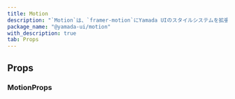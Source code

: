```yaml
---
title: Motion
description: "`Motion`は、`framer-motion`にYamada UIのスタイルシステムを拡張した便利なコンポーネントです。"
package_name: "@yamada-ui/motion"
with_description: true
tab: Props
---
```


## Props

### MotionProps

<PropsCard
  id="motion-about"
  name="about"
  type='NonNullable<UnwrapFactoryAttributes<ReactHTML[Y]>["about"]>'
/>

<PropsCard
  id="motion-accesskey"
  name="accessKey"
  type='NonNullable<UnwrapFactoryAttributes<ReactHTML[Y]>["accessKey"]>'
/>

<PropsCard
  id="motion-aria-activedescendant"
  name="aria-activedescendant"
  type='NonNullable<UnwrapFactoryAttributes<ReactHTML[Y]>["aria-activedescendant"]>'
/>

<PropsCard
  id="motion-aria-atomic"
  name="aria-atomic"
  type='NonNullable<UnwrapFactoryAttributes<ReactHTML[Y]>["aria-atomic"]>'
/>

<PropsCard
  id="motion-aria-autocomplete"
  name="aria-autocomplete"
  type='NonNullable<UnwrapFactoryAttributes<ReactHTML[Y]>["aria-autocomplete"]>'
/>

<PropsCard
  id="motion-aria-braillelabel"
  name="aria-braillelabel"
  type='NonNullable<UnwrapFactoryAttributes<ReactHTML[Y]>["aria-braillelabel"]>'
/>

<PropsCard
  id="motion-aria-brailleroledescription"
  name="aria-brailleroledescription"
  type='NonNullable<UnwrapFactoryAttributes<ReactHTML[Y]>["aria-brailleroledescription"]>'
/>

<PropsCard
  id="motion-aria-busy"
  name="aria-busy"
  type='NonNullable<UnwrapFactoryAttributes<ReactHTML[Y]>["aria-busy"]>'
/>

<PropsCard
  id="motion-aria-checked"
  name="aria-checked"
  type='NonNullable<UnwrapFactoryAttributes<ReactHTML[Y]>["aria-checked"]>'
/>

<PropsCard
  id="motion-aria-colcount"
  name="aria-colcount"
  type='NonNullable<UnwrapFactoryAttributes<ReactHTML[Y]>["aria-colcount"]>'
/>

<PropsCard
  id="motion-aria-colindex"
  name="aria-colindex"
  type='NonNullable<UnwrapFactoryAttributes<ReactHTML[Y]>["aria-colindex"]>'
/>

<PropsCard
  id="motion-aria-colindextext"
  name="aria-colindextext"
  type='NonNullable<UnwrapFactoryAttributes<ReactHTML[Y]>["aria-colindextext"]>'
/>

<PropsCard
  id="motion-aria-colspan"
  name="aria-colspan"
  type='NonNullable<UnwrapFactoryAttributes<ReactHTML[Y]>["aria-colspan"]>'
/>

<PropsCard
  id="motion-aria-controls"
  name="aria-controls"
  type='NonNullable<UnwrapFactoryAttributes<ReactHTML[Y]>["aria-controls"]>'
/>

<PropsCard
  id="motion-aria-current"
  name="aria-current"
  type='NonNullable<UnwrapFactoryAttributes<ReactHTML[Y]>["aria-current"]>'
/>

<PropsCard
  id="motion-aria-describedby"
  name="aria-describedby"
  type='NonNullable<UnwrapFactoryAttributes<ReactHTML[Y]>["aria-describedby"]>'
/>

<PropsCard
  id="motion-aria-description"
  name="aria-description"
  type='NonNullable<UnwrapFactoryAttributes<ReactHTML[Y]>["aria-description"]>'
/>

<PropsCard
  id="motion-aria-details"
  name="aria-details"
  type='NonNullable<UnwrapFactoryAttributes<ReactHTML[Y]>["aria-details"]>'
/>

<PropsCard
  id="motion-aria-disabled"
  name="aria-disabled"
  type='NonNullable<UnwrapFactoryAttributes<ReactHTML[Y]>["aria-disabled"]>'
/>

<PropsCard
  id="motion-aria-dropeffect"
  name="aria-dropeffect"
  type='NonNullable<UnwrapFactoryAttributes<ReactHTML[Y]>["aria-dropeffect"]>'
/>

<PropsCard
  id="motion-aria-errormessage"
  name="aria-errormessage"
  type='NonNullable<UnwrapFactoryAttributes<ReactHTML[Y]>["aria-errormessage"]>'
/>

<PropsCard
  id="motion-aria-expanded"
  name="aria-expanded"
  type='NonNullable<UnwrapFactoryAttributes<ReactHTML[Y]>["aria-expanded"]>'
/>

<PropsCard
  id="motion-aria-flowto"
  name="aria-flowto"
  type='NonNullable<UnwrapFactoryAttributes<ReactHTML[Y]>["aria-flowto"]>'
/>

<PropsCard
  id="motion-aria-grabbed"
  name="aria-grabbed"
  type='NonNullable<UnwrapFactoryAttributes<ReactHTML[Y]>["aria-grabbed"]>'
/>

<PropsCard
  id="motion-aria-haspopup"
  name="aria-haspopup"
  type='NonNullable<UnwrapFactoryAttributes<ReactHTML[Y]>["aria-haspopup"]>'
/>

<PropsCard
  id="motion-aria-hidden"
  name="aria-hidden"
  type='NonNullable<UnwrapFactoryAttributes<ReactHTML[Y]>["aria-hidden"]>'
/>

<PropsCard
  id="motion-aria-invalid"
  name="aria-invalid"
  type='NonNullable<UnwrapFactoryAttributes<ReactHTML[Y]>["aria-invalid"]>'
/>

<PropsCard
  id="motion-aria-keyshortcuts"
  name="aria-keyshortcuts"
  type='NonNullable<UnwrapFactoryAttributes<ReactHTML[Y]>["aria-keyshortcuts"]>'
/>

<PropsCard
  id="motion-aria-label"
  name="aria-label"
  type='NonNullable<UnwrapFactoryAttributes<ReactHTML[Y]>["aria-label"]>'
/>

<PropsCard
  id="motion-aria-labelledby"
  name="aria-labelledby"
  type='NonNullable<UnwrapFactoryAttributes<ReactHTML[Y]>["aria-labelledby"]>'
/>

<PropsCard
  id="motion-aria-level"
  name="aria-level"
  type='NonNullable<UnwrapFactoryAttributes<ReactHTML[Y]>["aria-level"]>'
/>

<PropsCard
  id="motion-aria-live"
  name="aria-live"
  type='NonNullable<UnwrapFactoryAttributes<ReactHTML[Y]>["aria-live"]>'
/>

<PropsCard
  id="motion-aria-modal"
  name="aria-modal"
  type='NonNullable<UnwrapFactoryAttributes<ReactHTML[Y]>["aria-modal"]>'
/>

<PropsCard
  id="motion-aria-multiline"
  name="aria-multiline"
  type='NonNullable<UnwrapFactoryAttributes<ReactHTML[Y]>["aria-multiline"]>'
/>

<PropsCard
  id="motion-aria-multiselectable"
  name="aria-multiselectable"
  type='NonNullable<UnwrapFactoryAttributes<ReactHTML[Y]>["aria-multiselectable"]>'
/>

<PropsCard
  id="motion-aria-orientation"
  name="aria-orientation"
  type='NonNullable<UnwrapFactoryAttributes<ReactHTML[Y]>["aria-orientation"]>'
/>

<PropsCard
  id="motion-aria-owns"
  name="aria-owns"
  type='NonNullable<UnwrapFactoryAttributes<ReactHTML[Y]>["aria-owns"]>'
/>

<PropsCard
  id="motion-aria-placeholder"
  name="aria-placeholder"
  type='NonNullable<UnwrapFactoryAttributes<ReactHTML[Y]>["aria-placeholder"]>'
/>

<PropsCard
  id="motion-aria-posinset"
  name="aria-posinset"
  type='NonNullable<UnwrapFactoryAttributes<ReactHTML[Y]>["aria-posinset"]>'
/>

<PropsCard
  id="motion-aria-pressed"
  name="aria-pressed"
  type='NonNullable<UnwrapFactoryAttributes<ReactHTML[Y]>["aria-pressed"]>'
/>

<PropsCard
  id="motion-aria-readonly"
  name="aria-readonly"
  type='NonNullable<UnwrapFactoryAttributes<ReactHTML[Y]>["aria-readonly"]>'
/>

<PropsCard
  id="motion-aria-relevant"
  name="aria-relevant"
  type='NonNullable<UnwrapFactoryAttributes<ReactHTML[Y]>["aria-relevant"]>'
/>

<PropsCard
  id="motion-aria-required"
  name="aria-required"
  type='NonNullable<UnwrapFactoryAttributes<ReactHTML[Y]>["aria-required"]>'
/>

<PropsCard
  id="motion-aria-roledescription"
  name="aria-roledescription"
  type='NonNullable<UnwrapFactoryAttributes<ReactHTML[Y]>["aria-roledescription"]>'
/>

<PropsCard
  id="motion-aria-rowcount"
  name="aria-rowcount"
  type='NonNullable<UnwrapFactoryAttributes<ReactHTML[Y]>["aria-rowcount"]>'
/>

<PropsCard
  id="motion-aria-rowindex"
  name="aria-rowindex"
  type='NonNullable<UnwrapFactoryAttributes<ReactHTML[Y]>["aria-rowindex"]>'
/>

<PropsCard
  id="motion-aria-rowindextext"
  name="aria-rowindextext"
  type='NonNullable<UnwrapFactoryAttributes<ReactHTML[Y]>["aria-rowindextext"]>'
/>

<PropsCard
  id="motion-aria-rowspan"
  name="aria-rowspan"
  type='NonNullable<UnwrapFactoryAttributes<ReactHTML[Y]>["aria-rowspan"]>'
/>

<PropsCard
  id="motion-aria-selected"
  name="aria-selected"
  type='NonNullable<UnwrapFactoryAttributes<ReactHTML[Y]>["aria-selected"]>'
/>

<PropsCard
  id="motion-aria-setsize"
  name="aria-setsize"
  type='NonNullable<UnwrapFactoryAttributes<ReactHTML[Y]>["aria-setsize"]>'
/>

<PropsCard
  id="motion-aria-sort"
  name="aria-sort"
  type='NonNullable<UnwrapFactoryAttributes<ReactHTML[Y]>["aria-sort"]>'
/>

<PropsCard
  id="motion-aria-valuemax"
  name="aria-valuemax"
  type='NonNullable<UnwrapFactoryAttributes<ReactHTML[Y]>["aria-valuemax"]>'
/>

<PropsCard
  id="motion-aria-valuemin"
  name="aria-valuemin"
  type='NonNullable<UnwrapFactoryAttributes<ReactHTML[Y]>["aria-valuemin"]>'
/>

<PropsCard
  id="motion-aria-valuenow"
  name="aria-valuenow"
  type='NonNullable<UnwrapFactoryAttributes<ReactHTML[Y]>["aria-valuenow"]>'
/>

<PropsCard
  id="motion-aria-valuetext"
  name="aria-valuetext"
  type='NonNullable<UnwrapFactoryAttributes<ReactHTML[Y]>["aria-valuetext"]>'
/>

<PropsCard
  id="motion-as"
  name="as"
  type='"symbol" | "object" | "a" | "abbr" | "address" | "area" | "article" | "aside" | "audio" | "b" | "base" | "bdi" | "bdo" | "big" | "blockquote" | "body" | "br" | "button" | "canvas" | ... 149 more ... | "view"'
/>

<PropsCard
  id="motion-autocapitalize"
  name="autoCapitalize"
  type='NonNullable<UnwrapFactoryAttributes<ReactHTML[Y]>["autoCapitalize"]>'
/>

<PropsCard
  id="motion-autocorrect"
  name="autoCorrect"
  type='NonNullable<UnwrapFactoryAttributes<ReactHTML[Y]>["autoCorrect"]>'
/>

<PropsCard
  id="motion-autofocus"
  name="autoFocus"
  type='NonNullable<UnwrapFactoryAttributes<ReactHTML[Y]>["autoFocus"]>'
/>

<PropsCard
  id="motion-autosave"
  name="autoSave"
  type='NonNullable<UnwrapFactoryAttributes<ReactHTML[Y]>["autoSave"]>'
/>

<PropsCard
  id="motion-classname"
  name="className"
  type='NonNullable<UnwrapFactoryAttributes<ReactHTML[Y]>["className"]>'
/>

<PropsCard
  id="motion-color"
  name="color"
  type='NonNullable<UnwrapFactoryAttributes<ReactHTML[Y]>["color"]>'
/>

<PropsCard
  id="motion-content"
  name="content"
  type='NonNullable<UnwrapFactoryAttributes<ReactHTML[Y]>["content"]>'
/>

<PropsCard
  id="motion-contenteditable"
  name="contentEditable"
  type='NonNullable<UnwrapFactoryAttributes<ReactHTML[Y]>["contentEditable"]>'
/>

<PropsCard
  id="motion-contextmenu"
  name="contextMenu"
  type='NonNullable<UnwrapFactoryAttributes<ReactHTML[Y]>["contextMenu"]>'
/>

<PropsCard
  id="motion-dangerouslysetinnerhtml"
  name="dangerouslySetInnerHTML"
  type='NonNullable<UnwrapFactoryAttributes<ReactHTML[Y]>["dangerouslySetInnerHTML"]>'
/>

<PropsCard
  id="motion-datatype"
  name="datatype"
  type='NonNullable<UnwrapFactoryAttributes<ReactHTML[Y]>["datatype"]>'
/>

<PropsCard
  id="motion-defaultchecked"
  name="defaultChecked"
  type='NonNullable<UnwrapFactoryAttributes<ReactHTML[Y]>["defaultChecked"]>'
/>

<PropsCard
  id="motion-defaultvalue"
  name="defaultValue"
  type='NonNullable<UnwrapFactoryAttributes<ReactHTML[Y]>["defaultValue"]>'
/>

<PropsCard
  id="motion-dir"
  name="dir"
  type='NonNullable<UnwrapFactoryAttributes<ReactHTML[Y]>["dir"]>'
/>

<PropsCard
  id="motion-draggable"
  name="draggable"
  type='NonNullable<UnwrapFactoryAttributes<ReactHTML[Y]>["draggable"]>'
/>

<PropsCard
  id="motion-hidden"
  name="hidden"
  type='NonNullable<UnwrapFactoryAttributes<ReactHTML[Y]>["hidden"]>'
/>

<PropsCard
  id="motion-id"
  name="id"
  type='NonNullable<UnwrapFactoryAttributes<ReactHTML[Y]>["id"]>'
/>

<PropsCard
  id="motion-inlist"
  name="inlist"
  type='NonNullable<UnwrapFactoryAttributes<ReactHTML[Y]>["inlist"]>'
/>

<PropsCard
  id="motion-inputmode"
  name="inputMode"
  type='NonNullable<UnwrapFactoryAttributes<ReactHTML[Y]>["inputMode"]>'
/>

<PropsCard
  id="motion-is"
  name="is"
  type='NonNullable<UnwrapFactoryAttributes<ReactHTML[Y]>["is"]>'
/>

<PropsCard
  id="motion-itemid"
  name="itemID"
  type='NonNullable<UnwrapFactoryAttributes<ReactHTML[Y]>["itemID"]>'
/>

<PropsCard
  id="motion-itemprop"
  name="itemProp"
  type='NonNullable<UnwrapFactoryAttributes<ReactHTML[Y]>["itemProp"]>'
/>

<PropsCard
  id="motion-itemref"
  name="itemRef"
  type='NonNullable<UnwrapFactoryAttributes<ReactHTML[Y]>["itemRef"]>'
/>

<PropsCard
  id="motion-itemscope"
  name="itemScope"
  type='NonNullable<UnwrapFactoryAttributes<ReactHTML[Y]>["itemScope"]>'
/>

<PropsCard
  id="motion-itemtype"
  name="itemType"
  type='NonNullable<UnwrapFactoryAttributes<ReactHTML[Y]>["itemType"]>'
/>

<PropsCard
  id="motion-lang"
  name="lang"
  type='NonNullable<UnwrapFactoryAttributes<ReactHTML[Y]>["lang"]>'
/>

<PropsCard
  id="motion-nonce"
  name="nonce"
  type='NonNullable<UnwrapFactoryAttributes<ReactHTML[Y]>["nonce"]>'
/>

<PropsCard
  id="motion-onabort"
  name="onAbort"
  type='NonNullable<UnwrapFactoryAttributes<ReactHTML[Y]>["onAbort"]>'
/>

<PropsCard
  id="motion-onabortcapture"
  name="onAbortCapture"
  type='NonNullable<UnwrapFactoryAttributes<ReactHTML[Y]>["onAbortCapture"]>'
/>

<PropsCard
  id="motion-onanimationend"
  name="onAnimationEnd"
  type='NonNullable<UnwrapFactoryAttributes<ReactHTML[Y]>["onAnimationEnd"]>'
/>

<PropsCard
  id="motion-onanimationendcapture"
  name="onAnimationEndCapture"
  type='NonNullable<UnwrapFactoryAttributes<ReactHTML[Y]>["onAnimationEndCapture"]>'
/>

<PropsCard
  id="motion-onanimationiteration"
  name="onAnimationIteration"
  type='NonNullable<UnwrapFactoryAttributes<ReactHTML[Y]>["onAnimationIteration"]>'
/>

<PropsCard
  id="motion-onanimationiterationcapture"
  name="onAnimationIterationCapture"
  type='NonNullable<UnwrapFactoryAttributes<ReactHTML[Y]>["onAnimationIterationCapture"]>'
/>

<PropsCard
  id="motion-onanimationstartcapture"
  name="onAnimationStartCapture"
  type='NonNullable<UnwrapFactoryAttributes<ReactHTML[Y]>["onAnimationStartCapture"]>'
/>

<PropsCard
  id="motion-onauxclick"
  name="onAuxClick"
  type='NonNullable<UnwrapFactoryAttributes<ReactHTML[Y]>["onAuxClick"]>'
/>

<PropsCard
  id="motion-onauxclickcapture"
  name="onAuxClickCapture"
  type='NonNullable<UnwrapFactoryAttributes<ReactHTML[Y]>["onAuxClickCapture"]>'
/>

<PropsCard
  id="motion-onbeforeinput"
  name="onBeforeInput"
  type='NonNullable<UnwrapFactoryAttributes<ReactHTML[Y]>["onBeforeInput"]>'
/>

<PropsCard
  id="motion-onbeforeinputcapture"
  name="onBeforeInputCapture"
  type='NonNullable<UnwrapFactoryAttributes<ReactHTML[Y]>["onBeforeInputCapture"]>'
/>

<PropsCard
  id="motion-onblur"
  name="onBlur"
  type='NonNullable<UnwrapFactoryAttributes<ReactHTML[Y]>["onBlur"]>'
/>

<PropsCard
  id="motion-onblurcapture"
  name="onBlurCapture"
  type='NonNullable<UnwrapFactoryAttributes<ReactHTML[Y]>["onBlurCapture"]>'
/>

<PropsCard
  id="motion-oncanplay"
  name="onCanPlay"
  type='NonNullable<UnwrapFactoryAttributes<ReactHTML[Y]>["onCanPlay"]>'
/>

<PropsCard
  id="motion-oncanplaycapture"
  name="onCanPlayCapture"
  type='NonNullable<UnwrapFactoryAttributes<ReactHTML[Y]>["onCanPlayCapture"]>'
/>

<PropsCard
  id="motion-oncanplaythrough"
  name="onCanPlayThrough"
  type='NonNullable<UnwrapFactoryAttributes<ReactHTML[Y]>["onCanPlayThrough"]>'
/>

<PropsCard
  id="motion-oncanplaythroughcapture"
  name="onCanPlayThroughCapture"
  type='NonNullable<UnwrapFactoryAttributes<ReactHTML[Y]>["onCanPlayThroughCapture"]>'
/>

<PropsCard
  id="motion-onchange"
  name="onChange"
  type='NonNullable<UnwrapFactoryAttributes<ReactHTML[Y]>["onChange"]>'
/>

<PropsCard
  id="motion-onchangecapture"
  name="onChangeCapture"
  type='NonNullable<UnwrapFactoryAttributes<ReactHTML[Y]>["onChangeCapture"]>'
/>

<PropsCard
  id="motion-onclick"
  name="onClick"
  type='NonNullable<UnwrapFactoryAttributes<ReactHTML[Y]>["onClick"]>'
/>

<PropsCard
  id="motion-onclickcapture"
  name="onClickCapture"
  type='NonNullable<UnwrapFactoryAttributes<ReactHTML[Y]>["onClickCapture"]>'
/>

<PropsCard
  id="motion-oncompositionend"
  name="onCompositionEnd"
  type='NonNullable<UnwrapFactoryAttributes<ReactHTML[Y]>["onCompositionEnd"]>'
/>

<PropsCard
  id="motion-oncompositionendcapture"
  name="onCompositionEndCapture"
  type='NonNullable<UnwrapFactoryAttributes<ReactHTML[Y]>["onCompositionEndCapture"]>'
/>

<PropsCard
  id="motion-oncompositionstart"
  name="onCompositionStart"
  type='NonNullable<UnwrapFactoryAttributes<ReactHTML[Y]>["onCompositionStart"]>'
/>

<PropsCard
  id="motion-oncompositionstartcapture"
  name="onCompositionStartCapture"
  type='NonNullable<UnwrapFactoryAttributes<ReactHTML[Y]>["onCompositionStartCapture"]>'
/>

<PropsCard
  id="motion-oncompositionupdate"
  name="onCompositionUpdate"
  type='NonNullable<UnwrapFactoryAttributes<ReactHTML[Y]>["onCompositionUpdate"]>'
/>

<PropsCard
  id="motion-oncompositionupdatecapture"
  name="onCompositionUpdateCapture"
  type='NonNullable<UnwrapFactoryAttributes<ReactHTML[Y]>["onCompositionUpdateCapture"]>'
/>

<PropsCard
  id="motion-oncontextmenu"
  name="onContextMenu"
  type='NonNullable<UnwrapFactoryAttributes<ReactHTML[Y]>["onContextMenu"]>'
/>

<PropsCard
  id="motion-oncontextmenucapture"
  name="onContextMenuCapture"
  type='NonNullable<UnwrapFactoryAttributes<ReactHTML[Y]>["onContextMenuCapture"]>'
/>

<PropsCard
  id="motion-oncopy"
  name="onCopy"
  type='NonNullable<UnwrapFactoryAttributes<ReactHTML[Y]>["onCopy"]>'
/>

<PropsCard
  id="motion-oncopycapture"
  name="onCopyCapture"
  type='NonNullable<UnwrapFactoryAttributes<ReactHTML[Y]>["onCopyCapture"]>'
/>

<PropsCard
  id="motion-oncut"
  name="onCut"
  type='NonNullable<UnwrapFactoryAttributes<ReactHTML[Y]>["onCut"]>'
/>

<PropsCard
  id="motion-oncutcapture"
  name="onCutCapture"
  type='NonNullable<UnwrapFactoryAttributes<ReactHTML[Y]>["onCutCapture"]>'
/>

<PropsCard
  id="motion-ondoubleclick"
  name="onDoubleClick"
  type='NonNullable<UnwrapFactoryAttributes<ReactHTML[Y]>["onDoubleClick"]>'
/>

<PropsCard
  id="motion-ondoubleclickcapture"
  name="onDoubleClickCapture"
  type='NonNullable<UnwrapFactoryAttributes<ReactHTML[Y]>["onDoubleClickCapture"]>'
/>

<PropsCard
  id="motion-ondragcapture"
  name="onDragCapture"
  type='NonNullable<UnwrapFactoryAttributes<ReactHTML[Y]>["onDragCapture"]>'
/>

<PropsCard
  id="motion-ondragendcapture"
  name="onDragEndCapture"
  type='NonNullable<UnwrapFactoryAttributes<ReactHTML[Y]>["onDragEndCapture"]>'
/>

<PropsCard
  id="motion-ondragenter"
  name="onDragEnter"
  type='NonNullable<UnwrapFactoryAttributes<ReactHTML[Y]>["onDragEnter"]>'
/>

<PropsCard
  id="motion-ondragentercapture"
  name="onDragEnterCapture"
  type='NonNullable<UnwrapFactoryAttributes<ReactHTML[Y]>["onDragEnterCapture"]>'
/>

<PropsCard
  id="motion-ondragexit"
  name="onDragExit"
  type='NonNullable<UnwrapFactoryAttributes<ReactHTML[Y]>["onDragExit"]>'
/>

<PropsCard
  id="motion-ondragexitcapture"
  name="onDragExitCapture"
  type='NonNullable<UnwrapFactoryAttributes<ReactHTML[Y]>["onDragExitCapture"]>'
/>

<PropsCard
  id="motion-ondragleave"
  name="onDragLeave"
  type='NonNullable<UnwrapFactoryAttributes<ReactHTML[Y]>["onDragLeave"]>'
/>

<PropsCard
  id="motion-ondragleavecapture"
  name="onDragLeaveCapture"
  type='NonNullable<UnwrapFactoryAttributes<ReactHTML[Y]>["onDragLeaveCapture"]>'
/>

<PropsCard
  id="motion-ondragover"
  name="onDragOver"
  type='NonNullable<UnwrapFactoryAttributes<ReactHTML[Y]>["onDragOver"]>'
/>

<PropsCard
  id="motion-ondragovercapture"
  name="onDragOverCapture"
  type='NonNullable<UnwrapFactoryAttributes<ReactHTML[Y]>["onDragOverCapture"]>'
/>

<PropsCard
  id="motion-ondragstartcapture"
  name="onDragStartCapture"
  type='NonNullable<UnwrapFactoryAttributes<ReactHTML[Y]>["onDragStartCapture"]>'
/>

<PropsCard
  id="motion-ondrop"
  name="onDrop"
  type='NonNullable<UnwrapFactoryAttributes<ReactHTML[Y]>["onDrop"]>'
/>

<PropsCard
  id="motion-ondropcapture"
  name="onDropCapture"
  type='NonNullable<UnwrapFactoryAttributes<ReactHTML[Y]>["onDropCapture"]>'
/>

<PropsCard
  id="motion-ondurationchange"
  name="onDurationChange"
  type='NonNullable<UnwrapFactoryAttributes<ReactHTML[Y]>["onDurationChange"]>'
/>

<PropsCard
  id="motion-ondurationchangecapture"
  name="onDurationChangeCapture"
  type='NonNullable<UnwrapFactoryAttributes<ReactHTML[Y]>["onDurationChangeCapture"]>'
/>

<PropsCard
  id="motion-onemptied"
  name="onEmptied"
  type='NonNullable<UnwrapFactoryAttributes<ReactHTML[Y]>["onEmptied"]>'
/>

<PropsCard
  id="motion-onemptiedcapture"
  name="onEmptiedCapture"
  type='NonNullable<UnwrapFactoryAttributes<ReactHTML[Y]>["onEmptiedCapture"]>'
/>

<PropsCard
  id="motion-onencrypted"
  name="onEncrypted"
  type='NonNullable<UnwrapFactoryAttributes<ReactHTML[Y]>["onEncrypted"]>'
/>

<PropsCard
  id="motion-onencryptedcapture"
  name="onEncryptedCapture"
  type='NonNullable<UnwrapFactoryAttributes<ReactHTML[Y]>["onEncryptedCapture"]>'
/>

<PropsCard
  id="motion-onended"
  name="onEnded"
  type='NonNullable<UnwrapFactoryAttributes<ReactHTML[Y]>["onEnded"]>'
/>

<PropsCard
  id="motion-onendedcapture"
  name="onEndedCapture"
  type='NonNullable<UnwrapFactoryAttributes<ReactHTML[Y]>["onEndedCapture"]>'
/>

<PropsCard
  id="motion-onerror"
  name="onError"
  type='NonNullable<UnwrapFactoryAttributes<ReactHTML[Y]>["onError"]>'
/>

<PropsCard
  id="motion-onerrorcapture"
  name="onErrorCapture"
  type='NonNullable<UnwrapFactoryAttributes<ReactHTML[Y]>["onErrorCapture"]>'
/>

<PropsCard
  id="motion-onfocus"
  name="onFocus"
  type='NonNullable<UnwrapFactoryAttributes<ReactHTML[Y]>["onFocus"]>'
/>

<PropsCard
  id="motion-onfocuscapture"
  name="onFocusCapture"
  type='NonNullable<UnwrapFactoryAttributes<ReactHTML[Y]>["onFocusCapture"]>'
/>

<PropsCard
  id="motion-ongotpointercapture"
  name="onGotPointerCapture"
  type='NonNullable<UnwrapFactoryAttributes<ReactHTML[Y]>["onGotPointerCapture"]>'
/>

<PropsCard
  id="motion-ongotpointercapturecapture"
  name="onGotPointerCaptureCapture"
  type='NonNullable<UnwrapFactoryAttributes<ReactHTML[Y]>["onGotPointerCaptureCapture"]>'
/>

<PropsCard
  id="motion-oninput"
  name="onInput"
  type='NonNullable<UnwrapFactoryAttributes<ReactHTML[Y]>["onInput"]>'
/>

<PropsCard
  id="motion-oninputcapture"
  name="onInputCapture"
  type='NonNullable<UnwrapFactoryAttributes<ReactHTML[Y]>["onInputCapture"]>'
/>

<PropsCard
  id="motion-oninvalid"
  name="onInvalid"
  type='NonNullable<UnwrapFactoryAttributes<ReactHTML[Y]>["onInvalid"]>'
/>

<PropsCard
  id="motion-oninvalidcapture"
  name="onInvalidCapture"
  type='NonNullable<UnwrapFactoryAttributes<ReactHTML[Y]>["onInvalidCapture"]>'
/>

<PropsCard
  id="motion-onkeydown"
  name="onKeyDown"
  type='NonNullable<UnwrapFactoryAttributes<ReactHTML[Y]>["onKeyDown"]>'
/>

<PropsCard
  id="motion-onkeydowncapture"
  name="onKeyDownCapture"
  type='NonNullable<UnwrapFactoryAttributes<ReactHTML[Y]>["onKeyDownCapture"]>'
/>

<PropsCard
  id="motion-onkeypress"
  name="onKeyPress"
  type='NonNullable<UnwrapFactoryAttributes<ReactHTML[Y]>["onKeyPress"]>'
/>

<PropsCard
  id="motion-onkeypresscapture"
  name="onKeyPressCapture"
  type='NonNullable<UnwrapFactoryAttributes<ReactHTML[Y]>["onKeyPressCapture"]>'
/>

<PropsCard
  id="motion-onkeyup"
  name="onKeyUp"
  type='NonNullable<UnwrapFactoryAttributes<ReactHTML[Y]>["onKeyUp"]>'
/>

<PropsCard
  id="motion-onkeyupcapture"
  name="onKeyUpCapture"
  type='NonNullable<UnwrapFactoryAttributes<ReactHTML[Y]>["onKeyUpCapture"]>'
/>

<PropsCard
  id="motion-onload"
  name="onLoad"
  type='NonNullable<UnwrapFactoryAttributes<ReactHTML[Y]>["onLoad"]>'
/>

<PropsCard
  id="motion-onloadcapture"
  name="onLoadCapture"
  type='NonNullable<UnwrapFactoryAttributes<ReactHTML[Y]>["onLoadCapture"]>'
/>

<PropsCard
  id="motion-onloadeddata"
  name="onLoadedData"
  type='NonNullable<UnwrapFactoryAttributes<ReactHTML[Y]>["onLoadedData"]>'
/>

<PropsCard
  id="motion-onloadeddatacapture"
  name="onLoadedDataCapture"
  type='NonNullable<UnwrapFactoryAttributes<ReactHTML[Y]>["onLoadedDataCapture"]>'
/>

<PropsCard
  id="motion-onloadedmetadata"
  name="onLoadedMetadata"
  type='NonNullable<UnwrapFactoryAttributes<ReactHTML[Y]>["onLoadedMetadata"]>'
/>

<PropsCard
  id="motion-onloadedmetadatacapture"
  name="onLoadedMetadataCapture"
  type='NonNullable<UnwrapFactoryAttributes<ReactHTML[Y]>["onLoadedMetadataCapture"]>'
/>

<PropsCard
  id="motion-onloadstart"
  name="onLoadStart"
  type='NonNullable<UnwrapFactoryAttributes<ReactHTML[Y]>["onLoadStart"]>'
/>

<PropsCard
  id="motion-onloadstartcapture"
  name="onLoadStartCapture"
  type='NonNullable<UnwrapFactoryAttributes<ReactHTML[Y]>["onLoadStartCapture"]>'
/>

<PropsCard
  id="motion-onlostpointercapture"
  name="onLostPointerCapture"
  type='NonNullable<UnwrapFactoryAttributes<ReactHTML[Y]>["onLostPointerCapture"]>'
/>

<PropsCard
  id="motion-onlostpointercapturecapture"
  name="onLostPointerCaptureCapture"
  type='NonNullable<UnwrapFactoryAttributes<ReactHTML[Y]>["onLostPointerCaptureCapture"]>'
/>

<PropsCard
  id="motion-onmousedown"
  name="onMouseDown"
  type='NonNullable<UnwrapFactoryAttributes<ReactHTML[Y]>["onMouseDown"]>'
/>

<PropsCard
  id="motion-onmousedowncapture"
  name="onMouseDownCapture"
  type='NonNullable<UnwrapFactoryAttributes<ReactHTML[Y]>["onMouseDownCapture"]>'
/>

<PropsCard
  id="motion-onmouseenter"
  name="onMouseEnter"
  type='NonNullable<UnwrapFactoryAttributes<ReactHTML[Y]>["onMouseEnter"]>'
/>

<PropsCard
  id="motion-onmouseleave"
  name="onMouseLeave"
  type='NonNullable<UnwrapFactoryAttributes<ReactHTML[Y]>["onMouseLeave"]>'
/>

<PropsCard
  id="motion-onmousemove"
  name="onMouseMove"
  type='NonNullable<UnwrapFactoryAttributes<ReactHTML[Y]>["onMouseMove"]>'
/>

<PropsCard
  id="motion-onmousemovecapture"
  name="onMouseMoveCapture"
  type='NonNullable<UnwrapFactoryAttributes<ReactHTML[Y]>["onMouseMoveCapture"]>'
/>

<PropsCard
  id="motion-onmouseout"
  name="onMouseOut"
  type='NonNullable<UnwrapFactoryAttributes<ReactHTML[Y]>["onMouseOut"]>'
/>

<PropsCard
  id="motion-onmouseoutcapture"
  name="onMouseOutCapture"
  type='NonNullable<UnwrapFactoryAttributes<ReactHTML[Y]>["onMouseOutCapture"]>'
/>

<PropsCard
  id="motion-onmouseover"
  name="onMouseOver"
  type='NonNullable<UnwrapFactoryAttributes<ReactHTML[Y]>["onMouseOver"]>'
/>

<PropsCard
  id="motion-onmouseovercapture"
  name="onMouseOverCapture"
  type='NonNullable<UnwrapFactoryAttributes<ReactHTML[Y]>["onMouseOverCapture"]>'
/>

<PropsCard
  id="motion-onmouseup"
  name="onMouseUp"
  type='NonNullable<UnwrapFactoryAttributes<ReactHTML[Y]>["onMouseUp"]>'
/>

<PropsCard
  id="motion-onmouseupcapture"
  name="onMouseUpCapture"
  type='NonNullable<UnwrapFactoryAttributes<ReactHTML[Y]>["onMouseUpCapture"]>'
/>

<PropsCard
  id="motion-onpaste"
  name="onPaste"
  type='NonNullable<UnwrapFactoryAttributes<ReactHTML[Y]>["onPaste"]>'
/>

<PropsCard
  id="motion-onpastecapture"
  name="onPasteCapture"
  type='NonNullable<UnwrapFactoryAttributes<ReactHTML[Y]>["onPasteCapture"]>'
/>

<PropsCard
  id="motion-onpause"
  name="onPause"
  type='NonNullable<UnwrapFactoryAttributes<ReactHTML[Y]>["onPause"]>'
/>

<PropsCard
  id="motion-onpausecapture"
  name="onPauseCapture"
  type='NonNullable<UnwrapFactoryAttributes<ReactHTML[Y]>["onPauseCapture"]>'
/>

<PropsCard
  id="motion-onplay"
  name="onPlay"
  type='NonNullable<UnwrapFactoryAttributes<ReactHTML[Y]>["onPlay"]>'
/>

<PropsCard
  id="motion-onplaycapture"
  name="onPlayCapture"
  type='NonNullable<UnwrapFactoryAttributes<ReactHTML[Y]>["onPlayCapture"]>'
/>

<PropsCard
  id="motion-onplaying"
  name="onPlaying"
  type='NonNullable<UnwrapFactoryAttributes<ReactHTML[Y]>["onPlaying"]>'
/>

<PropsCard
  id="motion-onplayingcapture"
  name="onPlayingCapture"
  type='NonNullable<UnwrapFactoryAttributes<ReactHTML[Y]>["onPlayingCapture"]>'
/>

<PropsCard
  id="motion-onpointercancel"
  name="onPointerCancel"
  type='NonNullable<UnwrapFactoryAttributes<ReactHTML[Y]>["onPointerCancel"]>'
/>

<PropsCard
  id="motion-onpointercancelcapture"
  name="onPointerCancelCapture"
  type='NonNullable<UnwrapFactoryAttributes<ReactHTML[Y]>["onPointerCancelCapture"]>'
/>

<PropsCard
  id="motion-onpointerdown"
  name="onPointerDown"
  type='NonNullable<UnwrapFactoryAttributes<ReactHTML[Y]>["onPointerDown"]>'
/>

<PropsCard
  id="motion-onpointerdowncapture"
  name="onPointerDownCapture"
  type='NonNullable<UnwrapFactoryAttributes<ReactHTML[Y]>["onPointerDownCapture"]>'
/>

<PropsCard
  id="motion-onpointerenter"
  name="onPointerEnter"
  type='NonNullable<UnwrapFactoryAttributes<ReactHTML[Y]>["onPointerEnter"]>'
/>

<PropsCard
  id="motion-onpointerentercapture"
  name="onPointerEnterCapture"
  type='NonNullable<UnwrapFactoryAttributes<ReactHTML[Y]>["onPointerEnterCapture"]>'
/>

<PropsCard
  id="motion-onpointerleave"
  name="onPointerLeave"
  type='NonNullable<UnwrapFactoryAttributes<ReactHTML[Y]>["onPointerLeave"]>'
/>

<PropsCard
  id="motion-onpointerleavecapture"
  name="onPointerLeaveCapture"
  type='NonNullable<UnwrapFactoryAttributes<ReactHTML[Y]>["onPointerLeaveCapture"]>'
/>

<PropsCard
  id="motion-onpointermove"
  name="onPointerMove"
  type='NonNullable<UnwrapFactoryAttributes<ReactHTML[Y]>["onPointerMove"]>'
/>

<PropsCard
  id="motion-onpointermovecapture"
  name="onPointerMoveCapture"
  type='NonNullable<UnwrapFactoryAttributes<ReactHTML[Y]>["onPointerMoveCapture"]>'
/>

<PropsCard
  id="motion-onpointerout"
  name="onPointerOut"
  type='NonNullable<UnwrapFactoryAttributes<ReactHTML[Y]>["onPointerOut"]>'
/>

<PropsCard
  id="motion-onpointeroutcapture"
  name="onPointerOutCapture"
  type='NonNullable<UnwrapFactoryAttributes<ReactHTML[Y]>["onPointerOutCapture"]>'
/>

<PropsCard
  id="motion-onpointerover"
  name="onPointerOver"
  type='NonNullable<UnwrapFactoryAttributes<ReactHTML[Y]>["onPointerOver"]>'
/>

<PropsCard
  id="motion-onpointerovercapture"
  name="onPointerOverCapture"
  type='NonNullable<UnwrapFactoryAttributes<ReactHTML[Y]>["onPointerOverCapture"]>'
/>

<PropsCard
  id="motion-onpointerup"
  name="onPointerUp"
  type='NonNullable<UnwrapFactoryAttributes<ReactHTML[Y]>["onPointerUp"]>'
/>

<PropsCard
  id="motion-onpointerupcapture"
  name="onPointerUpCapture"
  type='NonNullable<UnwrapFactoryAttributes<ReactHTML[Y]>["onPointerUpCapture"]>'
/>

<PropsCard
  id="motion-onprogress"
  name="onProgress"
  type='NonNullable<UnwrapFactoryAttributes<ReactHTML[Y]>["onProgress"]>'
/>

<PropsCard
  id="motion-onprogresscapture"
  name="onProgressCapture"
  type='NonNullable<UnwrapFactoryAttributes<ReactHTML[Y]>["onProgressCapture"]>'
/>

<PropsCard
  id="motion-onratechange"
  name="onRateChange"
  type='NonNullable<UnwrapFactoryAttributes<ReactHTML[Y]>["onRateChange"]>'
/>

<PropsCard
  id="motion-onratechangecapture"
  name="onRateChangeCapture"
  type='NonNullable<UnwrapFactoryAttributes<ReactHTML[Y]>["onRateChangeCapture"]>'
/>

<PropsCard
  id="motion-onreset"
  name="onReset"
  type='NonNullable<UnwrapFactoryAttributes<ReactHTML[Y]>["onReset"]>'
/>

<PropsCard
  id="motion-onresetcapture"
  name="onResetCapture"
  type='NonNullable<UnwrapFactoryAttributes<ReactHTML[Y]>["onResetCapture"]>'
/>

<PropsCard
  id="motion-onresize"
  name="onResize"
  type='NonNullable<UnwrapFactoryAttributes<ReactHTML[Y]>["onResize"]>'
/>

<PropsCard
  id="motion-onresizecapture"
  name="onResizeCapture"
  type='NonNullable<UnwrapFactoryAttributes<ReactHTML[Y]>["onResizeCapture"]>'
/>

<PropsCard
  id="motion-onscroll"
  name="onScroll"
  type='NonNullable<UnwrapFactoryAttributes<ReactHTML[Y]>["onScroll"]>'
/>

<PropsCard
  id="motion-onscrollcapture"
  name="onScrollCapture"
  type='NonNullable<UnwrapFactoryAttributes<ReactHTML[Y]>["onScrollCapture"]>'
/>

<PropsCard
  id="motion-onseeked"
  name="onSeeked"
  type='NonNullable<UnwrapFactoryAttributes<ReactHTML[Y]>["onSeeked"]>'
/>

<PropsCard
  id="motion-onseekedcapture"
  name="onSeekedCapture"
  type='NonNullable<UnwrapFactoryAttributes<ReactHTML[Y]>["onSeekedCapture"]>'
/>

<PropsCard
  id="motion-onseeking"
  name="onSeeking"
  type='NonNullable<UnwrapFactoryAttributes<ReactHTML[Y]>["onSeeking"]>'
/>

<PropsCard
  id="motion-onseekingcapture"
  name="onSeekingCapture"
  type='NonNullable<UnwrapFactoryAttributes<ReactHTML[Y]>["onSeekingCapture"]>'
/>

<PropsCard
  id="motion-onselect"
  name="onSelect"
  type='NonNullable<UnwrapFactoryAttributes<ReactHTML[Y]>["onSelect"]>'
/>

<PropsCard
  id="motion-onselectcapture"
  name="onSelectCapture"
  type='NonNullable<UnwrapFactoryAttributes<ReactHTML[Y]>["onSelectCapture"]>'
/>

<PropsCard
  id="motion-onstalled"
  name="onStalled"
  type='NonNullable<UnwrapFactoryAttributes<ReactHTML[Y]>["onStalled"]>'
/>

<PropsCard
  id="motion-onstalledcapture"
  name="onStalledCapture"
  type='NonNullable<UnwrapFactoryAttributes<ReactHTML[Y]>["onStalledCapture"]>'
/>

<PropsCard
  id="motion-onsubmit"
  name="onSubmit"
  type='NonNullable<UnwrapFactoryAttributes<ReactHTML[Y]>["onSubmit"]>'
/>

<PropsCard
  id="motion-onsubmitcapture"
  name="onSubmitCapture"
  type='NonNullable<UnwrapFactoryAttributes<ReactHTML[Y]>["onSubmitCapture"]>'
/>

<PropsCard
  id="motion-onsuspend"
  name="onSuspend"
  type='NonNullable<UnwrapFactoryAttributes<ReactHTML[Y]>["onSuspend"]>'
/>

<PropsCard
  id="motion-onsuspendcapture"
  name="onSuspendCapture"
  type='NonNullable<UnwrapFactoryAttributes<ReactHTML[Y]>["onSuspendCapture"]>'
/>

<PropsCard
  id="motion-ontimeupdate"
  name="onTimeUpdate"
  type='NonNullable<UnwrapFactoryAttributes<ReactHTML[Y]>["onTimeUpdate"]>'
/>

<PropsCard
  id="motion-ontimeupdatecapture"
  name="onTimeUpdateCapture"
  type='NonNullable<UnwrapFactoryAttributes<ReactHTML[Y]>["onTimeUpdateCapture"]>'
/>

<PropsCard
  id="motion-ontouchcancel"
  name="onTouchCancel"
  type='NonNullable<UnwrapFactoryAttributes<ReactHTML[Y]>["onTouchCancel"]>'
/>

<PropsCard
  id="motion-ontouchcancelcapture"
  name="onTouchCancelCapture"
  type='NonNullable<UnwrapFactoryAttributes<ReactHTML[Y]>["onTouchCancelCapture"]>'
/>

<PropsCard
  id="motion-ontouchend"
  name="onTouchEnd"
  type='NonNullable<UnwrapFactoryAttributes<ReactHTML[Y]>["onTouchEnd"]>'
/>

<PropsCard
  id="motion-ontouchendcapture"
  name="onTouchEndCapture"
  type='NonNullable<UnwrapFactoryAttributes<ReactHTML[Y]>["onTouchEndCapture"]>'
/>

<PropsCard
  id="motion-ontouchmove"
  name="onTouchMove"
  type='NonNullable<UnwrapFactoryAttributes<ReactHTML[Y]>["onTouchMove"]>'
/>

<PropsCard
  id="motion-ontouchmovecapture"
  name="onTouchMoveCapture"
  type='NonNullable<UnwrapFactoryAttributes<ReactHTML[Y]>["onTouchMoveCapture"]>'
/>

<PropsCard
  id="motion-ontouchstart"
  name="onTouchStart"
  type='NonNullable<UnwrapFactoryAttributes<ReactHTML[Y]>["onTouchStart"]>'
/>

<PropsCard
  id="motion-ontouchstartcapture"
  name="onTouchStartCapture"
  type='NonNullable<UnwrapFactoryAttributes<ReactHTML[Y]>["onTouchStartCapture"]>'
/>

<PropsCard
  id="motion-ontransitionend"
  name="onTransitionEnd"
  type='NonNullable<UnwrapFactoryAttributes<ReactHTML[Y]>["onTransitionEnd"]>'
/>

<PropsCard
  id="motion-ontransitionendcapture"
  name="onTransitionEndCapture"
  type='NonNullable<UnwrapFactoryAttributes<ReactHTML[Y]>["onTransitionEndCapture"]>'
/>

<PropsCard
  id="motion-onvolumechange"
  name="onVolumeChange"
  type='NonNullable<UnwrapFactoryAttributes<ReactHTML[Y]>["onVolumeChange"]>'
/>

<PropsCard
  id="motion-onvolumechangecapture"
  name="onVolumeChangeCapture"
  type='NonNullable<UnwrapFactoryAttributes<ReactHTML[Y]>["onVolumeChangeCapture"]>'
/>

<PropsCard
  id="motion-onwaiting"
  name="onWaiting"
  type='NonNullable<UnwrapFactoryAttributes<ReactHTML[Y]>["onWaiting"]>'
/>

<PropsCard
  id="motion-onwaitingcapture"
  name="onWaitingCapture"
  type='NonNullable<UnwrapFactoryAttributes<ReactHTML[Y]>["onWaitingCapture"]>'
/>

<PropsCard
  id="motion-onwheel"
  name="onWheel"
  type='NonNullable<UnwrapFactoryAttributes<ReactHTML[Y]>["onWheel"]>'
/>

<PropsCard
  id="motion-onwheelcapture"
  name="onWheelCapture"
  type='NonNullable<UnwrapFactoryAttributes<ReactHTML[Y]>["onWheelCapture"]>'
/>

<PropsCard
  id="motion-prefix"
  name="prefix"
  type='NonNullable<UnwrapFactoryAttributes<ReactHTML[Y]>["prefix"]>'
/>

<PropsCard
  id="motion-property"
  name="property"
  type='NonNullable<UnwrapFactoryAttributes<ReactHTML[Y]>["property"]>'
/>

<PropsCard
  id="motion-radiogroup"
  name="radioGroup"
  type='NonNullable<UnwrapFactoryAttributes<ReactHTML[Y]>["radioGroup"]>'
/>

<PropsCard
  id="motion-rel"
  name="rel"
  type='NonNullable<UnwrapFactoryAttributes<ReactHTML[Y]>["rel"]>'
/>

<PropsCard
  id="motion-resource"
  name="resource"
  type='NonNullable<UnwrapFactoryAttributes<ReactHTML[Y]>["resource"]>'
/>

<PropsCard
  id="motion-results"
  name="results"
  type='NonNullable<UnwrapFactoryAttributes<ReactHTML[Y]>["results"]>'
/>

<PropsCard
  id="motion-rev"
  name="rev"
  type='NonNullable<UnwrapFactoryAttributes<ReactHTML[Y]>["rev"]>'
/>

<PropsCard
  id="motion-role"
  name="role"
  type='NonNullable<UnwrapFactoryAttributes<ReactHTML[Y]>["role"]>'
/>

<PropsCard
  id="motion-security"
  name="security"
  type='NonNullable<UnwrapFactoryAttributes<ReactHTML[Y]>["security"]>'
/>

<PropsCard
  id="motion-slot"
  name="slot"
  type='NonNullable<UnwrapFactoryAttributes<ReactHTML[Y]>["slot"]>'
/>

<PropsCard
  id="motion-spellcheck"
  name="spellCheck"
  type='NonNullable<UnwrapFactoryAttributes<ReactHTML[Y]>["spellCheck"]>'
/>

<PropsCard
  id="motion-suppresscontenteditablewarning"
  name="suppressContentEditableWarning"
  type='NonNullable<UnwrapFactoryAttributes<ReactHTML[Y]>["suppressContentEditableWarning"]>'
/>

<PropsCard
  id="motion-suppresshydrationwarning"
  name="suppressHydrationWarning"
  type='NonNullable<UnwrapFactoryAttributes<ReactHTML[Y]>["suppressHydrationWarning"]>'
/>

<PropsCard
  id="motion-tabindex"
  name="tabIndex"
  type='NonNullable<UnwrapFactoryAttributes<ReactHTML[Y]>["tabIndex"]>'
/>

<PropsCard
  id="motion-title"
  name="title"
  type='NonNullable<UnwrapFactoryAttributes<ReactHTML[Y]>["title"]>'
/>

<PropsCard
  id="motion-translate"
  name="translate"
  type='NonNullable<UnwrapFactoryAttributes<ReactHTML[Y]>["translate"]>'
/>

<PropsCard
  id="motion-typeof"
  name="typeof"
  type='NonNullable<UnwrapFactoryAttributes<ReactHTML[Y]>["typeof"]>'
/>

<PropsCard
  id="motion-unselectable"
  name="unselectable"
  type='NonNullable<UnwrapFactoryAttributes<ReactHTML[Y]>["unselectable"]>'
/>

<PropsCard
  id="motion-vocab"
  name="vocab"
  type='NonNullable<UnwrapFactoryAttributes<ReactHTML[Y]>["vocab"]>'
/>
